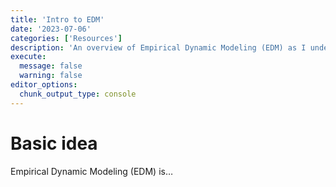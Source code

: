 ```yaml
---
title: 'Intro to EDM'
date: '2023-07-06'
categories: ['Resources']
description: 'An overview of Empirical Dynamic Modeling (EDM) as I understand it.'
execute: 
  message: false
  warning: false
editor_options: 
  chunk_output_type: console
---
```


# Basic idea
Empirical Dynamic Modeling (EDM) is...